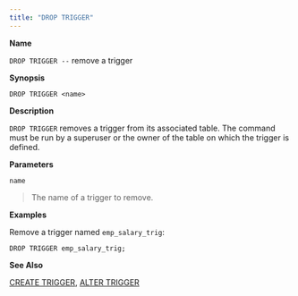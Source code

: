 ```yaml
---
title: "DROP TRIGGER"
---
```


<div id="drop_trigger" class="registered_link"></div>


**Name**

`DROP TRIGGER --` remove a trigger

**Synopsis**

``` text
DROP TRIGGER <name>
```

**Description**

`DROP TRIGGER` removes a trigger from its associated table. The command must be run by a superuser or the owner of the table on which the trigger is defined.

**Parameters**

`name`

> The name of a trigger to remove.

**Examples**

Remove a trigger named `emp_salary_trig`:

``` text
DROP TRIGGER emp_salary_trig;
```

**See Also**

[CREATE TRIGGER](#create_trigger), [ALTER TRIGGER](#alter_trigger)
